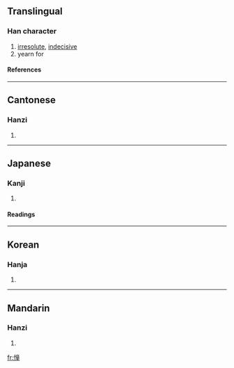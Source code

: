 ==Translingual==
===Han character===
{{Han char|rn=61|rad=心|as=12|sn=15|four=9001<sub>4</sub>|canj=心卜廿土 (PYTG)}}
# [[irresolute]], [[indecisive]]
# yearn for
====References====
{{Han ref|kx=0403.220|dkj=11242|dj=0743.240|hdz=42356.060|uh=61A7|ud=24999|bh=BCA5|bd=48293}}

----
==Cantonese==
===Hanzi===
{{yue-hanzi|jyut=|y=chung1, tung4}}
# {{defn|Cantonese}}

----
==Japanese==
===Kanji===
{{ja-kanji|grade=|rs=心12}}
# {{defn|Japanese}} 
====Readings====
{{ja-readings|on=[[どう]] (dō), [[しょう]] (shō), [[とう]] (tō)|kun=[[あこがれる]] (akogareru)}}
 

----
==Korean==
===Hanja===
{{ko-hanja|hangeul=동|eumhun=|rv=dong|mr=tong|y=tong}}
# {{defn|Korean}}

----
==Mandarin==
===Hanzi===
{{cmn-hanzi|pin=[[chōng]] (chong1)|wg=ch'ung<sup>1</sup>}}
# {{defn|Mandarin}}

[[fr:憧]]